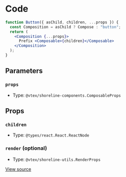 # Code

```jsx
function Button({ asChild, children, ...props }) {
  const Composition = asChild ? Compose : "button";
  return (
    <Composition {...props}>
      Prefix <Composable>{children}</Composable>
    </Composition>
  );
}
```

## Parameters

### `props`

- Type: `@vtex/shoreline-components.ComposableProps`

## Props

### `children`

- Type: `@types/react.React.ReactNode`

### `render` (optional)

- Type: `@vtex/shoreline-utils.RenderProps`

[View source](https://github.com/vtex/shoreline/blob/4b310ee4d/packages/components/src/compose/composable.tsx#L17)
